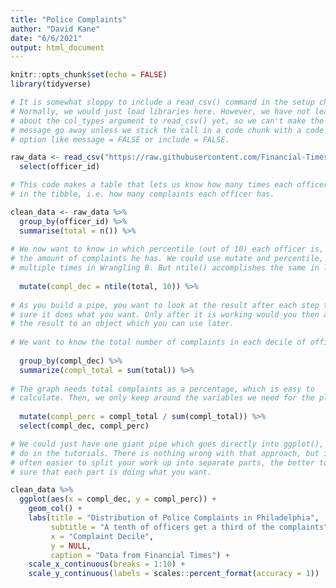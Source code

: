 ```yaml
---
title: "Police Complaints"
author: "David Kane"
date: "6/6/2021"
output: html_document
---
```


```r
knitr::opts_chunk$set(echo = FALSE)
library(tidyverse)

# It is somewhat sloppy to include a read_csv() command in the setup chunk.
# Normally, we would just load libraries here. However, we have not learned
# about the col_types argument to read_csv() yet, so we can't make the annoying
# message go away unless we stick the call in a code chunk with a code chunk
# option like message = FALSE or include = FALSE.

raw_data <- read_csv("https://raw.githubusercontent.com/Financial-Times/police-misconduct-complaints-analysis/main/output/philly_clean.csv") %>% 
  select(officer_id) 
```


```r

# This code makes a table that lets us know how many times each officer id appeared 
# in the tibble, i.e. how many complaints each officer has.

clean_data <- raw_data %>% 
  group_by(officer_id) %>% 
  summarise(total = n()) %>% 
  
# We now want to know in which percentile (out of 10) each officer is, based on
# the amount of complaints he has. We could use mutate and percentile, as we did 
# multiple times in Wrangling B. But ntile() accomplishes the same in less code.
  
  mutate(compl_dec = ntile(total, 10)) %>% 
  
# As you build a pipe, you want to look at the result after each step to make
# sure it does what you want. Only after it is working would you then assign
# the result to an object which you can use later. 
  
# We want to know the total number of complaints in each decile of officers.
  
  group_by(compl_dec) %>% 
  summarize(compl_total = sum(total)) %>% 
  
# The graph needs total complaints as a percentage, which is easy to
# calculate. Then, we only keep around the variables we need for the plot.
  
  mutate(compl_perc = compl_total / sum(compl_total)) %>% 
  select(compl_dec, compl_perc)
```

```r
# We could just have one giant pipe which goes directly into ggplot(), like we
# do in the tutorials. There is nothing wrong with that approach, but it is
# often easier to split your work up into separate parts, the better to make
# sure that each part is doing what you want.

clean_data %>% 
  ggplot(aes(x = compl_dec, y = compl_perc)) +
    geom_col() +
    labs(title = "Distribution of Police Complaints in Philadelphia",
         subtitle = "A tenth of officers get a third of the complaints",
         x = "Complaint Decile",
         y = NULL,
         caption = "Data from Financial Times") +
    scale_x_continuous(breaks = 1:10) +
    scale_y_continuous(labels = scales::percent_format(accuracy = 1)) 
```

